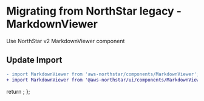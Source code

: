 
<Meta title="Migration/MarkdownViewer" />

# Migrating from NorthStar legacy - MarkdownViewer

Use <Link href='https://aws.github.io/aws-northstar/?path=/story/components-markdownviewer--default' target='_blank' external>NorthStar v2 MarkdownViewer component</Link>

## Update Import

```diff
- import MarkdownViewer from 'aws-northstar/components/MarkdownViewer';
+ import MarkdownViewer from '@aws-northstar/ui/components/MarkdownViewer';
```

  return <SyntaxHighlighter/>;
};